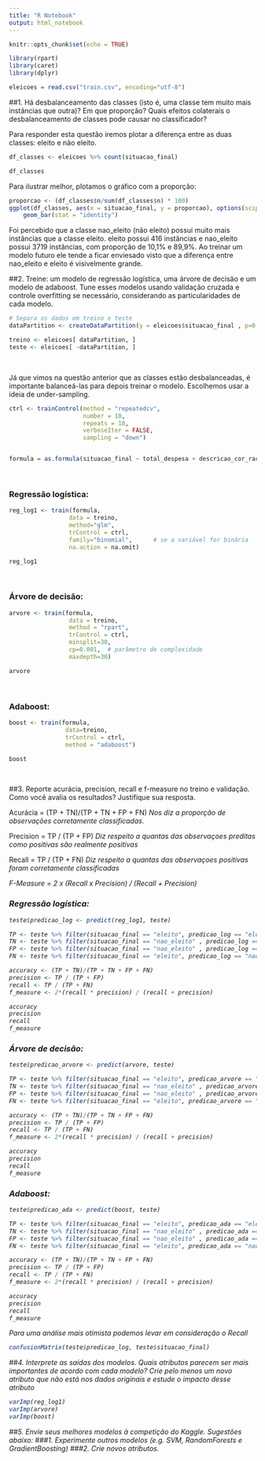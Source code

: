 ```yaml
---
title: "R Notebook"
output: html_notebook
---
```


```r
knitr::opts_chunk$set(echo = TRUE)
```


```r
library(rpart)
library(caret)
library(dplyr)
```

```r
eleicoes = read.csv("train.csv", encoding="utf-8")
```

##1. Há desbalanceamento das classes (isto é, uma classe tem muito mais instâncias que outra)? Em que proporção? Quais efeitos colaterais o desbalanceamento de classes pode causar no classificador?

Para responder esta questão iremos plotar a diferença entre as duas classes: eleito e não eleito.

```r
df_classes <- eleicoes %>% count(situacao_final)

df_classes
```
Para ilustrar melhor, plotamos o gráfico com a proporção:

```r
proporcao <- (df_classes$n/sum(df_classes$n) * 100)
ggplot(df_classes, aes(x = situacao_final, y = proporcao), options(scipen=5)) +
    geom_bar(stat = "identity")
```

Foi percebido que a classe nao_eleito (não eleito) possui muito mais instâncias que a classe eleito. eleito possui 416 instâncias e nao_eleito possui 3719 instâncias, com proporção de 10,1% e 89,9%. Ao treinar um modelo futuro ele tende a ficar enviesado visto que a diferença entre nao_eleito e eleito é visivelmente grande.
\  
\  
\  

##2. Treine: um modelo de regressão logística, uma árvore de decisão e um modelo de adaboost. Tune esses modelos usando validação cruzada e controle overfitting se necessário, considerando as particularidades de cada modelo. 

```r
# Separa os dados em treino e teste
dataPartition <- createDataPartition(y = eleicoes$situacao_final , p=0.70, list=FALSE)

treino <- eleicoes[ dataPartition, ]
teste <- eleicoes[ -dataPartition, ]
```
\  
\  

Já que vimos na questão anterior que as classes estão desbalanceadas, é importante balanceá-las para depois treinar o modelo. Escolhemos usar a ideia de under-sampling.

```r
ctrl <- trainControl(method = "repeatedcv", 
                     number = 10, 
                     repeats = 10, 
                     verboseIter = FALSE,
                     sampling = "down")


formula = as.formula(situacao_final ~ total_despesa + descricao_cor_raca + estado_civil + grau)
```
\  
\  
\  

### Regressão logística:
```r
reg_log1 <- train(formula,
                 data = treino,
                 method="glm",
                 trControl = ctrl, 
                 family="binomial",      # se a variável for binária
                 na.action = na.omit)

reg_log1
```
\  
\  
\  

### Árvore de decisão:
```r
arvore <- train(formula,
                 data = treino,
                 method = "rpart",
                 trControl = ctrl,
                 minsplit=30,
                 cp=0.001,  # parâmetro de complexidade
                 maxdepth=30)

arvore
```
\  
\  
\  

### Adaboost:
```r
boost <- train(formula,
                data=treino,
                trControl = ctrl,
                method = "adaboost")

boost
```
\  
\  
\  

##3. Reporte acurácia, precision, recall e f-measure no treino e validação. Como você avalia os resultados? Justifique sua resposta.

Acurácia = (TP + TN)/(TP + TN + FP + FN) 
<i>Nos diz a proporção de observações corretamente classificadas.</i>

Precision =  TP / (TP + FP)
<i> Diz respeito a quantas das observaçoes preditas como positivas são realmente positivas </i>

Recall = TP / (TP + FN)
<i>  Diz respeito a quantas das observaçoes positivas foram corretamente classificadas <i>

F-Measure = 2 x (Recall x Precision) / (Recall + Precision)


### Regressão logística:
```r
teste$predicao_log <- predict(reg_log1, teste)

TP <- teste %>% filter(situacao_final == "eleito", predicao_log == "eleito") %>% nrow()
TN <- teste %>% filter(situacao_final == "nao_eleito" , predicao_log == "nao_eleito" ) %>% nrow()
FP <- teste %>% filter(situacao_final == "nao_eleito" , predicao_log == "eleito") %>% nrow() 
FN <- teste %>% filter(situacao_final == "eleito", predicao_log == "nao_eleito" ) %>% nrow()

accuracy <- (TP + TN)/(TP + TN + FP + FN) 
precision <- TP / (TP + FP)
recall <- TP / (TP + FN)
f_measure <- 2*(recall * precision) / (recall + precision)

accuracy
precision
recall
f_measure
```



### Árvore de decisão:
```r
teste$predicao_arvore <- predict(arvore, teste)

TP <- teste %>% filter(situacao_final == "eleito", predicao_arvore == "eleito") %>% nrow()
TN <- teste %>% filter(situacao_final == "nao_eleito" , predicao_arvore == "nao_eleito" ) %>% nrow()
FP <- teste %>% filter(situacao_final == "nao_eleito" , predicao_arvore == "eleito") %>% nrow() 
FN <- teste %>% filter(situacao_final == "eleito", predicao_arvore == "nao_eleito" ) %>% nrow()

accuracy <- (TP + TN)/(TP + TN + FP + FN) 
precision <- TP / (TP + FP)
recall <- TP / (TP + FN)
f_measure <- 2*(recall * precision) / (recall + precision)

accuracy
precision
recall
f_measure
```



### Adaboost:
```r
teste$predicao_ada <- predict(boost, teste)

TP <- teste %>% filter(situacao_final == "eleito", predicao_ada == "eleito") %>% nrow()
TN <- teste %>% filter(situacao_final == "nao_eleito" , predicao_ada == "nao_eleito" ) %>% nrow()
FP <- teste %>% filter(situacao_final == "nao_eleito" , predicao_ada == "eleito") %>% nrow() 
FN <- teste %>% filter(situacao_final == "eleito", predicao_ada == "nao_eleito" ) %>% nrow()

accuracy <- (TP + TN)/(TP + TN + FP + FN) 
precision <- TP / (TP + FP)
recall <- TP / (TP + FN)
f_measure <- 2*(recall * precision) / (recall + precision)

accuracy
precision
recall
f_measure
```


Para uma análise mais otimista podemos levar em consideração o Recall

```r
confusionMatrix(teste$predicao_log, teste$situacao_final)
```


##4. Interprete as saídas dos modelos. Quais atributos parecem ser mais importantes de acordo com cada modelo? Crie pelo menos um novo atributo que não está nos dados originais e estude o impacto desse atributo

```r
varImp(reg_log1)
varImp(arvore)
varImp(boost)
```


##5. Envie seus melhores modelos à competição do Kaggle. Sugestões abaixo:
###1. Experimente outros modelos (e.g. SVM, RandomForests e GradientBoosting)
###2. Crie novos atributos.




